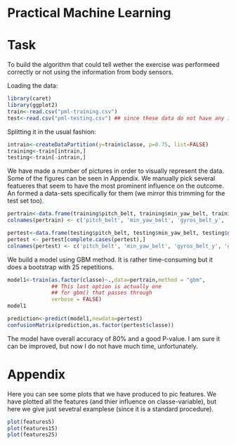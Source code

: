 Practical Machine Learning
========================================================

Task
==========================
To build the algorithm that could tell wether the exercise was performeed correctly or not using the information from body sensors.

Loading the data:
```r
library(caret)
library(ggplot2)
train<-read.csv("pml-training.csv")
test<-read.csv("pml-testing.csv") ## since these data do not have any information on the real class of the performer we can not use them as a testing set that we need to get from the train data.frame. 
```
Splitting it in the usual fashion:
```r
intrain<-createDataPartition(y=train$classe, p=0.75, list=FALSE)
training<-train[intrain,]
testing<-train[-intrain,]
```
We have made a number of pictures in order to visually represent the data. Some of the figures can be seen in Appendix. We manually pick several featueres that seem to have the most prominent influence on the outcome. An formed a data-sets specifically for them (we mirror this trimming for the test set too).
```r
pertrain<-data.frame(training$pitch_belt, training$min_yaw_belt, training$gyros_belt_y, training$gyros_belt_x, training$magnet_belt_z, training$accel_belt_y, training$total_accel_arm, training$pitch_forearm, training$accel_forearm_y, training$magnet_forearm_z, training$classe)
colnames(pertrain) <- c('pitch_belt', 'min_yaw_belt', 'gyros_belt_y', 'gyros_belt_x', 'magnet_belt_z', 'accel_belt_y', 'total_accel_arm', 'pitch_forearm', 'accel_forearm_y', 'magnet_forearm_z', 'classe')

pertest<-data.frame(testing$pitch_belt, testing$min_yaw_belt, testing$gyros_belt_y, testing$gyros_belt_x, testing$magnet_belt_z, testing$accel_belt_y, testing$total_accel_arm, testing$pitch_forearm, testing$accel_forearm_y, testing$magnet_forearm_z,testing$classe)
pertest <- pertest[complete.cases(pertest),]
colnames(pertest) <- c('pitch_belt', 'min_yaw_belt', 'gyros_belt_y', 'gyros_belt_x', 'magnet_belt_z', 'accel_belt_y', 'total_accel_arm', 'pitch_forearm', 'accel_forearm_y', 'magnet_forearm_z', 'classe')

```
We build a model using GBM method. It is rather time-consuming but it does a bootstrap with 25 repetitions.
```r
model1<-train(as.factor(classe)~.,data=pertrain,method = "gbm",
              ## This last option is actually one
              ## for gbm() that passes through
              verbose = FALSE)
model1

prediction<-predict(model1,newdata=pertest)
confusionMatrix(prediction,as.factor(pertest$classe))
```
The model have overall accuracy of 80% and a good P-value. I am sure it can be improved, but now I do not have much time, unfortunately.

Appendix
===============================
Here you can see some plots that we have produced to pic features. We have plotted all the features (and thier influence on classe-variable), but here we give just sevetral examplese (since it is a standard procedure).

```r
plot(features5)
plot(features15)
plot(features25)
```

